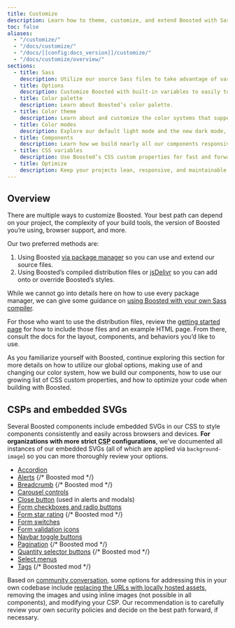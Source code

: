 ```yaml
---
title: Customize
description: Learn how to theme, customize, and extend Boosted with Sass, a boatload of global options, an expansive color system, and more.
toc: false
aliases:
  - "/customize/"
  - "/docs/customize/"
  - "/docs/[[config:docs_version]]/customize/"
  - "/docs/customize/overview/"
sections:
  - title: Sass
    description: Utilize our source Sass files to take advantage of variables, maps, mixins, and functions.
  - title: Options
    description: Customize Boosted with built-in variables to easily toggle global CSS preferences.
  - title: Color palette
    description: Learn about Boosted’s color palette.
  - title: Color theme
    description: Learn about and customize the color systems that support the entire toolkit.
  - title: Color modes
    description: Explore our default light mode and the new dark mode, or create custom color modes yourself.
  - title: Components
    description: Learn how we build nearly all our components responsively and with base and modifier classes.
  - title: CSS variables
    description: Use Boosted’s CSS custom properties for fast and forward-looking design and development.
  - title: Optimize
    description: Keep your projects lean, responsive, and maintainable so you can deliver the best experience.
---
```


## Overview

There are multiple ways to customize Boosted. Your best path can depend on your project, the complexity of your build tools, the version of Boosted you’re using, browser support, and more.

Our two preferred methods are:

1. Using Boosted [via package manager]([[docsref:/getting-started/download#package-managers]]) so you can use and extend our source files.
2. Using Boosted’s compiled distribution files or [jsDelivr]([[docsref:/getting-started/download#cdn-via-jsdelivr]]) so you can add onto or override Boosted’s styles.

While we cannot go into details here on how to use every package manager, we can give some guidance on [using Boosted with your own Sass compiler]([[docsref:/customize/sass]]).

For those who want to use the distribution files, review the [getting started page]([[docsref:/getting-started/introduction]]) for how to include those files and an example HTML page. From there, consult the docs for the layout, components, and behaviors you’d like to use.

As you familiarize yourself with Boosted, continue exploring this section for more details on how to utilize our global options, making use of and changing our color system, how we build our components, how to use our growing list of CSS custom properties, and how to optimize your code when building with Boosted.

## CSPs and embedded SVGs

Several Boosted components include embedded SVGs in our CSS to style components consistently and easily across browsers and devices. **For organizations with more strict <abbr title="Content Security Policy">CSP</abbr> configurations**, we’ve documented all instances of our embedded SVGs (all of which are applied via `background-image`) so you can more thoroughly review your options.

- [Accordion]([[docsref:/components/accordion]])
- [Alerts]([[docsref:/components/alert]]) {/* Boosted mod */}
- [Breadcrumb]([[docsref:/components/breadcrumb]]) {/* Boosted mod */}
- [Carousel controls]([[docsref:/components/carousel#with-controls]])
- [Close button]([[docsref:/components/close-button]]) (used in alerts and modals)
- [Form checkboxes and radio buttons]([[docsref:/forms/checks-radios]])
- [Form star rating]([[docsref:/forms/checks-radios#star-rating]]) {/* Boosted mod */}
- [Form switches]([[docsref:/forms/checks-radios#switches]])
- [Form validation icons]([[docsref:/forms/validation#server-side]])
- [Navbar toggle buttons]([[docsref:/components/navbar#responsive-behaviors]])
- [Pagination]([[docsref:/components/pagination]]) {/* Boosted mod */}
- [Quantity selector buttons]([[docsref:/forms/quantity-selector]]) {/* Boosted mod */}
- [Select menus]([[docsref:/forms/select]])
- [Tags]([[docsref:/components/tags]]) {/* Boosted mod */}

Based on [community conversation](https://github.com/twbs/bootstrap/issues/25394), some options for addressing this in your own codebase include [replacing the URLs with locally hosted assets]([[docsref:/getting-started/webpack#extracting-svg-files]]), removing the images and using inline images (not possible in all components), and modifying your CSP. Our recommendation is to carefully review your own security policies and decide on the best path forward, if necessary.